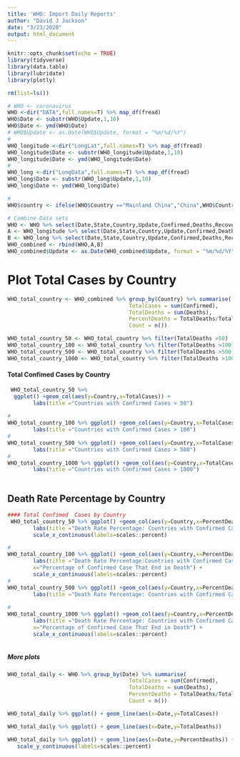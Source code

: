 ```yaml
---
title: 'WHO: Import Daily Reports'
author: "David J Jackson"
date: "3/23/2020"
output: html_document
---
```


```r
knitr::opts_chunk$set(echo = TRUE)
library(tidyverse)
library(data.table)
library(lubridate)
library(plotly)
```
```r
rm(list=ls())

# WHO <- coronavirus
WHO <-dir("DATA",full.names=T) %>% map_df(fread)
WHO$Date <- substr(WHO$Update,1,10)
WHO$Date <- ymd(WHO$Date)
# WHO$Update <- as.Date(WHO$Update, format = "%m/%d/%Y")
#
WHO_longitude <-dir("LongLat",full.names=T) %>% map_df(fread)
WHO_longitude$Date <- substr(WHO_longitude$Update,1,10)
WHO_longitude$Date <- ymd(WHO_longitude$Date)
#
WHO_long <-dir("LongData",full.names=T) %>% map_df(fread)
WHO_long$Date <- substr(WHO_long$Update,1,10)
WHO_long$Date <- ymd(WHO_long$Date)

#
WHO$country <- ifelse(WHO$Country =="Mainland China","China",WHO$Country)
```
```r
# Combine Data sets
WHO <- WHO %>% select(Date,State,Country,Update,Confirmed,Deaths,Recovered)
A <- WHO_longitude %>% select(Date,State,Country,Update,Confirmed,Deaths,Recovered)
B <- WHO_long %>% select(Date,State,Country,Update,Confirmed,Deaths,Recovered)
WHO_combined <- rbind(WHO,A,B)
WHO_combined$Update <- as.Date(WHO_combined$Update, format = "%m/%d/%Y")
```
# Plot Total Cases by Country

```r
WHO_total_country <- WHO_combined %>% group_by(Country) %>% summarise(
                                      TotalCases = sum(Confirmed),
                                      TotalDeaths = sum(Deaths),
                                      PercentDeaths = TotalDeaths/TotalCases,
                                      Count = n())
```

```r
WHO_total_country_50 <- WHO_total_country %>% filter(TotalDeaths >50)
WHO_total_country_100 <- WHO_total_country %>% filter(TotalDeaths >100)
WHO_total_country_500 <- WHO_total_country %>% filter(TotalDeaths >500)
WHO_total_country_1000 <- WHO_total_country %>% filter(TotalDeaths >1000)
```
#### Total Confimed  Cases by Country

```r
 WHO_total_country_50 %>%  
  ggplot() +geom_col(aes(y=Country,x=TotalCases)) +
        labs(title ="Countries with Confirmed Cases > 50") 
   
# 
WHO_total_country_100 %>% ggplot() +geom_col(aes(y=Country,x=TotalCases)) +
        labs(title ="Countries with Confirmed Cases > 100")
#
WHO_total_country_500 %>% ggplot() +geom_col(aes(y=Country,x=TotalCases)) +
        labs(title ="Countries with Confirmed Cases > 500")
#
WHO_total_country_1000 %>% ggplot() +geom_col(aes(y=Country,x=TotalCases)) +
        labs(title ="Countries with Confirmed Cases > 1000")
                                           
```

## Death Rate Percentage by Country 

```r
#### Total Confimed  Cases by Country
 WHO_total_country_50 %>% ggplot() +geom_col(aes(y=Country,x=PercentDeaths)) +
        labs(title ="Death Rate Percentage: Countries with Confirmed Cases > 50",x="Percentage of Confirmed Case That End in Death") +
        scale_x_continuous(labels=scales::percent) 

# 
WHO_total_country_100 %>% ggplot() +geom_col(aes(y=Country,x=PercentDeaths)) +
        labs(title ="Death Rate Percentage:Countries with Confirmed Cases > 100", 
        x="Percentage of Confirmed Case That End in Death") + 
        scale_x_continuous(labels=scales::percent)
#
WHO_total_country_500 %>% ggplot() +geom_col(aes(y=Country,x=PercentDeaths)) +
        labs(title ="Death Rate Percentage: Countries with Confirmed Cases > 500",        x="Percentage of Confirmed Case That End in Death") +              scale_x_continuous(labels=scales::percent)
        
#
WHO_total_country_1000 %>% ggplot() +geom_col(aes(y=Country,x=PercentDeaths)) +
        labs(title ="Death Rate Percentage: Countries with Confirmed Cases > 1000",
        x="Percentage of Confirmed Case That End in Death") +
        scale_x_continuous(labels=scales::percent)
                                           
```
##### More plots 

```r
WHO_total_daily <- WHO %>% group_by(Date) %>% summarise(
                                      TotalCases = sum(Confirmed),
                                      TotalDeaths = sum(Deaths),
                                      PercentDeaths = TotalDeaths/TotalCases,
                                      Count = n())
```
```r
WHO_total_daily %>% ggplot() + geom_line(aes(x=Date,y=TotalCases))

WHO_total_daily %>% ggplot() + geom_line(aes(x=Date,y=TotalDeaths))

WHO_total_daily %>% ggplot() + geom_line(aes(x=Date,y=PercentDeaths)) +
   scale_y_continuous(labels=scales::percent)
```



